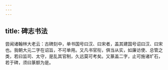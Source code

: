 ```yaml
---
---
---
```

title: 碑志书法
---




尝闻诸翰林大老云：古碑刻中，单书国号曰汉、曰宋者，盖其建国号诏曰汉、曰宋也。我朝大元二字在诏旨，不可单用。又凡书官衔，俱当从实，如廉访使、总管之类，若曰监司、太守，是乱其官制，久远莫可考矣。又篆盖二字，止可施诸圹石，若于碑，须曰篆额为是。